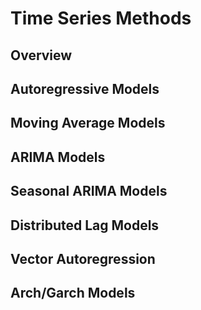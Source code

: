 # Time Series Methods

## Overview

## Autoregressive Models

## Moving Average Models

## ARIMA Models

## Seasonal ARIMA Models

## Distributed Lag Models

## Vector Autoregression

## Arch/Garch Models
